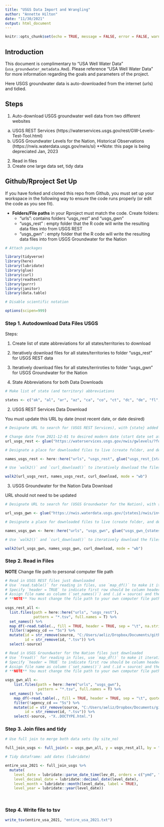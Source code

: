 ```yaml
---
title: "USGS Data Import and Wrangling"
author: "Annette Hilton"
date: "11/30/2021"
output: html_document
---
```


```r
knitr::opts_chunk$set(echo = TRUE, message = FALSE, error = FALSE, warning = FALSE)
```

## Introduction

This document is complimentary to "USA Well Water Data" (`usa_groundwater_metadata.Rmd`). Please reference "USA Well Water Data" for more information regarding the goals and parameters of the project.

Here USGS groundwater data is auto-downloaded from the internet (urls) and tidied.  

## Steps

1. Auto-download USGS groundwater well data from two different websites 
  a. USGS REST Services (https://waterservices.usgs.gov/rest/GW-Levels-Test-Tool.html)
  b. USGS Groundwater Levels for the Nation, Historical Observations (https://nwis.waterdata.usgs.gov/nwis/si) 
    **Note: this page is being depreciated Jan, 2023 
    
2. Read in files 
3. Create one large data set, tidy data
  
  
## Github/Rproject Set Up 

If you have forked and cloned this repo from Github, you must set up your workspace in the following way to ensure the code runs properly (or edit the code as you see fit). 

- **Folders/File paths** in your Rproject must match the code. Create folders: 
  - "urls": contains folders "usgs_rest" and "usgs_gwn" 
  - "usgs_rest" : empty folder that the R code will write the resulting data files into from USGS REST 
  - "usgs_gwn" : empty folder that the R code will write the resulting data files into from USGS Groundwater for the Nation 


```r
# Attach packages

library(tidyverse)
library(here)
library(lubridate)
library(glue)
library(curl)
library(readtext)
library(purrr)
library(janitor)
library(data.table)

# Disable scientific notation 

options(scipen=999)

```


### Step 1. Autodownload Data Files USGS 

Steps: 

1. Create list of state abbreviations for all states/territories to download 
2. Iteratively download files for all states/territories to folder "usgs_rest" for USGS REST data 
3. Iteratively download files for all states/terriroties to folder "usgs_gwn" for USGS Groundwater for the Nation 


1. State Abbreviations for both Data Downloads 

```r
# Make list of state (and territory) abbreviations 

states <- c("ak", "al", "ar", "az", "ca", "co", "ct", "dc", "de", "fl", "ga", "gu", "hi", "ia", "id", "il", "in", "ks", "ky", "la", "ma", "md", "me", "mi", "mn", "mo", "ms", "mt", "nc", "nd", "ne", "nh", "nj", "nm", "nv", "ny", "oh", "ok", "or", "pa", "pr", "ri", "sc", "sd", "tn", "tx", "ut", "va", "vi", "vt", "wa", "wi", "wv",  "wy")

```
  
2. USGS REST Services Data Download 

You must update this URL by date (most recent date, or date desired) 

```r
# Designate URL to search for (USGS REST Services), with {state} added to iterate through state abbreviations/different URLS 

# Change date from 2021-12-01 to desired modern date (start date set at 1800-01-01)
url_usgs_rest <- glue("https://waterservices.usgs.gov/nwis/gwlevels/?format=rdb&stateCd={states}&startDT=1800-01-01&endDT=2021-12-01&siteType=GW&siteStatus=all")

# Designate a place for downloaded files to live (create folder, and designate name for files once downloaded)

names_usgs_rest <- here::here("urls", "usgs_rest", glue("usgs_rest_{states}.tsv"))

# Use `walk2()` and `curl_download()` to iteratively download the files indicated 

walk2(url_usgs_rest, names_usgs_rest, curl_download, mode = "wb")

```
 
3. USGS Groundwater for the Nation Data Download 

URL should not need to be updated 

```r
# Designate URL to search for (USGS Groundwater for the Nation), with {state} added to iterate through state abbreviations/different URLS 

url_usgs_gwn <- glue("https://nwis.waterdata.usgs.gov/{states}/nwis/inventory?site_tp_cd=GW&group_key=NONE&format=sitefile_output&sitefile_output_format=rdb&column_name=agency_cd&column_name=site_no&column_name=station_nm&column_name=dec_lat_va&column_name=dec_long_va&column_name=state_cd&column_name=alt_va&column_name=well_depth_va&column_name=hole_depth_va&list_of_search_criteria=site_tp_cd")

# Designate a place for downloaded files to live (create folder, and designate name for files once downloaded)

names_usgs_gwn <- here::here("urls", "usgs_gwn", glue("usgs_gwn_{states}.tsv"))

# Use `walk2()` and `curl_download()` to iteratively download the files indicated 

walk2(url_usgs_gwn, names_usgs_gwn, curl_download, mode = "wb")
```

### Step 2. Read in Files 

**NOTE** Change file path to personal computer file path 

```r
# Read in USGS REST files just downloaded
# Use `read.table()` for reading in files, use `map_df()` to make it iterative 
# Specify `header = TRUE` to indicate first row should be column headers 
# Assign file name as column (`set_names()`) and (.id = source) and then remove everything except the state abbreviation
# **NOTE** You must change the file path to your own computer file path to remove 
  
usgs_rest_all <- 
  list.files(path = here::here("urls", "usgs_rest"), 
             pattern = "*.tsv", full.names = T) %>% 
  set_names() %>% 
  map_df(~read.table(., fill = TRUE, header = TRUE, sep = "\t", na.strings = c("NA", "")), .id = "source") %>% 
  filter(!agency_cd == "5s") %>% 
  mutate(id = str_remove(source, "C:/Users/aeliz/Dropbox/Documents/github/usa_groundwater_data/urls/usgs_rest/usgs_rest_"), # Change this file path
         id = str_remove(id, ".tsv")) %>% 
  select(-source)

# Read in USGS Groundwater for the Nation files just downloaded
# Use `fread()` for reading in files, use `map_df()` to make it iterative
# Specify `header = TRUE` to indicate first row should be column headers
# Assign file name as column (`set_names()`) and (.id = source) and then remove everything except the state abbreviation
# **NOTE** You must change the file path to your own computer file path to remove 

usgs_gwn_all <-
    list.files(path = here::here("urls", "usgs_gwn"),
               pattern = "*.tsv", full.names = T) %>% 
  set_names() %>% 
    map_df(~read.table(., fill = TRUE, header = TRUE, sep = "\t", quote = "", na.strings = c("NA", "")), .id = "source") %>% 
    filter(!agency_cd == "5s") %>% 
    mutate(id = str_remove(source, "C:/Users/aeliz/Dropbox/Documents/github/usa_groundwater_data/urls/usgs_gwn/usgs_gwn_"), # Change this file path 
         id = str_remove(id, ".tsv")) %>% 
    select(-source, -"X..DOCTYPE.html.")

```

### Step 3. Join files and tidy 

```r
# Use full join to merge both data sets (by site_no) 

full_join_usgs <- full_join(x = usgs_gwn_all, y = usgs_rest_all, by = "site_no") 

# Tidy dataframe: add dates (lubridate) 

entire_usa_2021 <- full_join_usgs %>% 
  mutate(
    level_date = lubridate::parse_date_time(lev_dt, orders = c("ymd", "Y!", "Ym"), train = FALSE), 
    level_decimal_date = lubridate::decimal_date(level_date),
    level_month = lubridate::month(level_date, label = TRUE),
    level_year = lubridate::year(level_date))
  
  
```

### Step 4. Write file to tsv 

```r
write_tsv(entire_usa_2021, "entire_usa_2021.txt")
```


